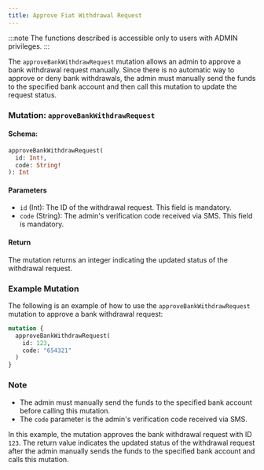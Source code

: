 ```yaml
---
title: Approve Fiat Withdrawal Request
---
```



:::note
The functions described is accessible only to users with ADMIN privileges.
:::

The `approveBankWithdrawRequest` mutation allows an admin to approve a bank withdrawal request manually. Since there is no automatic way to approve or deny bank withdrawals, the admin must manually send the funds to the specified bank account and then call this mutation to update the request status.

### Mutation: `approveBankWithdrawRequest`

#### Schema:
```graphql
approveBankWithdrawRequest(
  id: Int!,
  code: String!
): Int
```

#### Parameters

- `id` (Int): The ID of the withdrawal request. This field is mandatory.
- `code` (String): The admin's verification code received via SMS. This field is mandatory.

#### Return

The mutation returns an integer indicating the updated status of the withdrawal request.

### Example Mutation

The following is an example of how to use the `approveBankWithdrawRequest` mutation to approve a bank withdrawal request:

```graphql
mutation {
  approveBankWithdrawRequest(
    id: 123,
    code: "654321"
  )
}
```

### Note

- The admin must manually send the funds to the specified bank account before calling this mutation.
- The `code` parameter is the admin's verification code received via SMS.

In this example, the mutation approves the bank withdrawal request with ID `123`. The return value indicates the updated status of the withdrawal request after the admin manually sends the funds to the specified bank account and calls this mutation.